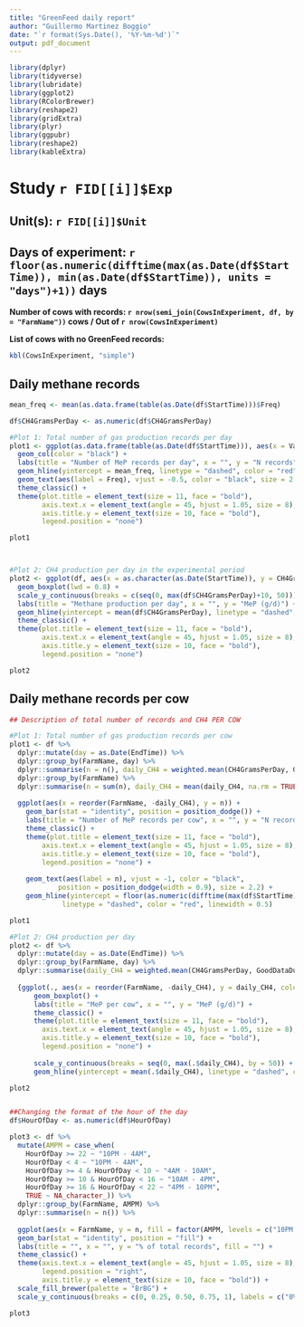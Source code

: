 ```yaml
---
title: "GreenFeed daily report"
author: "Guillermo Martinez Boggio"
date: "`r format(Sys.Date(), '%Y-%m-%d')`"
output: pdf_document
---
```


```r

library(dplyr)
library(tidyverse)
library(lubridate)
library(ggplot2)
library(RColorBrewer)
library(reshape2)
library(gridExtra)
library(plyr)
library(ggpubr)
library(reshape2)
library(kableExtra)

```

# Study `r FID[[i]]$Exp`

## Unit(s): `r FID[[i]]$Unit`

## Days of experiment: `r floor(as.numeric(difftime(max(as.Date(df$StartTime)), min(as.Date(df$StartTime)), units = "days")+1))` days

**Number of cows with records: `r nrow(semi_join(CowsInExperiment, df, by = "FarmName"))` cows / Out of `r nrow(CowsInExperiment)`**

**List of cows with no GreenFeed records:**

```r

kbl(CowsInExperiment, "simple")

```


## **Daily methane records**


```r

mean_freq <- mean(as.data.frame(table(as.Date(df$StartTime)))$Freq)

df$CH4GramsPerDay <- as.numeric(df$CH4GramsPerDay)

#Plot 1: Total number of gas production records per day
plot1 <- ggplot(as.data.frame(table(as.Date(df$StartTime))), aes(x = Var1, y = Freq)) + 
  geom_col(color = "black") +
  labs(title = "Number of MeP records per day", x = "", y = "N records") +
  geom_hline(yintercept = mean_freq, linetype = "dashed", color = "red") +
  geom_text(aes(label = Freq), vjust = -0.5, color = "black", size = 2.2, position = position_dodge(width = 0.9)) +
  theme_classic() +
  theme(plot.title = element_text(size = 11, face = "bold"),
        axis.text.x = element_text(angle = 45, hjust = 1.05, size = 8),
        axis.title.y = element_text(size = 10, face = "bold"),
        legend.position = "none")

plot1



#Plot 2: CH4 production per day in the experimental period
plot2 <- ggplot(df, aes(x = as.character(as.Date(StartTime)), y = CH4GramsPerDay, color = as.character(as.Date(StartTime)))) + 
  geom_boxplot(lwd = 0.8) +
  scale_y_continuous(breaks = c(seq(0, max(df$CH4GramsPerDay)+10, 50))) +
  labs(title = "Methane production per day", x = "", y = "MeP (g/d)") +
  geom_hline(yintercept = mean(df$CH4GramsPerDay), linetype = "dashed", color = "black", linewidth = 0.5) +
  theme_classic() +
  theme(plot.title = element_text(size = 11, face = "bold"),
        axis.text.x = element_text(angle = 45, hjust = 1.05, size = 8),
        axis.title.y = element_text(size = 10, face = "bold"),
        legend.position = "none")

plot2

```



## **Daily methane records per cow**


```r

## Description of total number of records and CH4 PER COW

#Plot 1: Total number of gas production records per cow
plot1 <- df %>%
  dplyr::mutate(day = as.Date(EndTime)) %>%
  dplyr::group_by(FarmName, day) %>%
  dplyr::summarise(n = n(), daily_CH4 = weighted.mean(CH4GramsPerDay, GoodDataDuration, na.rm = TRUE)) %>%
  dplyr::group_by(FarmName) %>%
  dplyr::summarise(n = sum(n), daily_CH4 = mean(daily_CH4, na.rm = TRUE)) %>%
  
  ggplot(aes(x = reorder(FarmName, -daily_CH4), y = n)) + 
    geom_bar(stat = "identity", position = position_dodge()) +
    labs(title = "Number of MeP records per cow", x = "", y = "N records", fill = "") +
    theme_classic() +
    theme(plot.title = element_text(size = 11, face = "bold"),
        axis.text.x = element_text(angle = 45, hjust = 1.05, size = 8),
        axis.title.y = element_text(size = 10, face = "bold"),
        legend.position = "none") +
  
    geom_text(aes(label = n), vjust = -1, color = "black",
            position = position_dodge(width = 0.9), size = 2.2) +
    geom_hline(yintercept = floor(as.numeric(difftime(max(df$StartTime), min(df$StartTime), units = "days"))),
             linetype = "dashed", color = "red", linewidth = 0.5)

plot1

#Plot 2: CH4 production per day
plot2 <- df %>%
  dplyr::mutate(day = as.Date(EndTime)) %>%
  dplyr::group_by(FarmName, day) %>%
  dplyr::summarise(daily_CH4 = weighted.mean(CH4GramsPerDay, GoodDataDuration, na.rm = TRUE)) %>%
  
  {ggplot(., aes(x = reorder(FarmName, -daily_CH4), y = daily_CH4, color = daily_CH4)) + 
      geom_boxplot() +
      labs(title = "MeP per cow", x = "", y = "MeP (g/d)") +
      theme_classic() +
      theme(plot.title = element_text(size = 11, face = "bold"),
        axis.text.x = element_text(angle = 45, hjust = 1.05, size = 8),
        axis.title.y = element_text(size = 10, face = "bold"),
        legend.position = "none") +
      
      scale_y_continuous(breaks = seq(0, max(.$daily_CH4), by = 50)) +
      geom_hline(yintercept = mean(.$daily_CH4), linetype = "dashed", color = "#3366FF", linewidth = 0.8)}

plot2


##Changing the format of the hour of the day
df$HourOfDay <- as.numeric(df$HourOfDay)

plot3 <- df %>%
  mutate(AMPM = case_when(
    HourOfDay >= 22 ~ "10PM - 4AM",
    HourOfDay < 4 ~ "10PM - 4AM",
    HourOfDay >= 4 & HourOfDay < 10 ~ "4AM - 10AM",
    HourOfDay >= 10 & HourOfDay < 16 ~ "10AM - 4PM",
    HourOfDay >= 16 & HourOfDay < 22 ~ "4PM - 10PM",
    TRUE ~ NA_character_)) %>%
  dplyr::group_by(FarmName, AMPM) %>%
  dplyr::summarise(n = n()) %>%
  
  ggplot(aes(x = FarmName, y = n, fill = factor(AMPM, levels = c("10PM - 4AM", "4AM - 10AM", "10AM - 4PM", "4PM - 10PM")))) +
  geom_bar(stat = "identity", position = "fill") +
  labs(title = "", x = "", y = "% of total records", fill = "") +
  theme_classic() +
  theme(axis.text.x = element_text(angle = 45, hjust = 1.05, size = 8),
        legend.position = "right",
        axis.title.y = element_text(size = 10, face = "bold")) +
  scale_fill_brewer(palette = "BrBG") +
  scale_y_continuous(breaks = c(0, 0.25, 0.50, 0.75, 1), labels = c("0%", "25%", "50%", "75%", "100%"), expand = c(0, 0))

plot3



```


